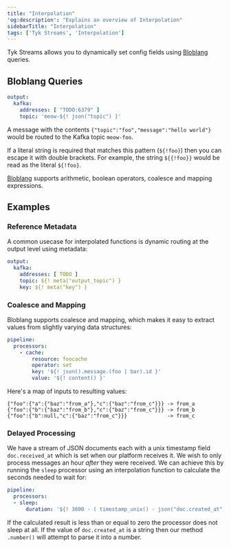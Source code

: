 ```yaml
---
title: "Interpolation"
'og:description': "Explains an overview of Interpolation"
sidebarTitle: "Interpolation"
tags: ['Tyk Streams', 'Interpolation']
---
```


Tyk Streams allows you to dynamically set config fields using [Bloblang](/5.6/product-stack/tyk-streaming/guides/bloblang/overview) queries.

## Bloblang Queries

```yaml
output:
  kafka:
    addresses: [ "TODO:6379" ]
    topic: 'meow-${! json("topic") }'
```

A message with the contents `{"topic":"foo","message":"hello world"}` would be routed to the Kafka topic `meow-foo`.

If a literal string is required that matches this pattern (`${!foo}`) then you can escape it with double brackets. For example, the string `${{!foo}}` would be read as the literal `${!foo}`.

[Bloblang](/5.6/product-stack/tyk-streaming/guides/bloblang/overview) supports arithmetic, boolean operators, coalesce and mapping expressions. 

## Examples

### Reference Metadata

A common usecase for interpolated functions is dynamic routing at the output level using metadata:

```yaml
output:
  kafka:
    addresses: [ TODO ]
    topic: ${! meta("output_topic") }
    key: ${! meta("key") }
```

### Coalesce and Mapping

Bloblang supports coalesce and mapping, which makes it easy to extract values from slightly varying data structures:

```yaml
pipeline:
  processors:
    - cache:
        resource: foocache
        operator: set
        key: '${! json().message.(foo | bar).id }'
        value: '${! content() }'
```

Here's a map of inputs to resulting values:

```
{"foo":{"a":{"baz":"from_a"},"c":{"baz":"from_c"}}} -> from_a
{"foo":{"b":{"baz":"from_b"},"c":{"baz":"from_c"}}} -> from_b
{"foo":{"b":null,"c":{"baz":"from_c"}}}             -> from_c
```

### Delayed Processing

We have a stream of JSON documents each with a unix timestamp field `doc.received_at` which is set when our platform receives it. We wish to only process messages an hour _after_ they were received. We can achieve this by running the `sleep` processor using an interpolation function to calculate the seconds needed to wait for:

```yaml
pipeline:
  processors:
  - sleep:
      duration: '${! 3600 - ( timestamp_unix() - json("doc.created_at").number() ) }s'
```

If the calculated result is less than or equal to zero the processor does not sleep at all. If the value of `doc.created_at` is a string then our method `.number()` will attempt to parse it into a number.


